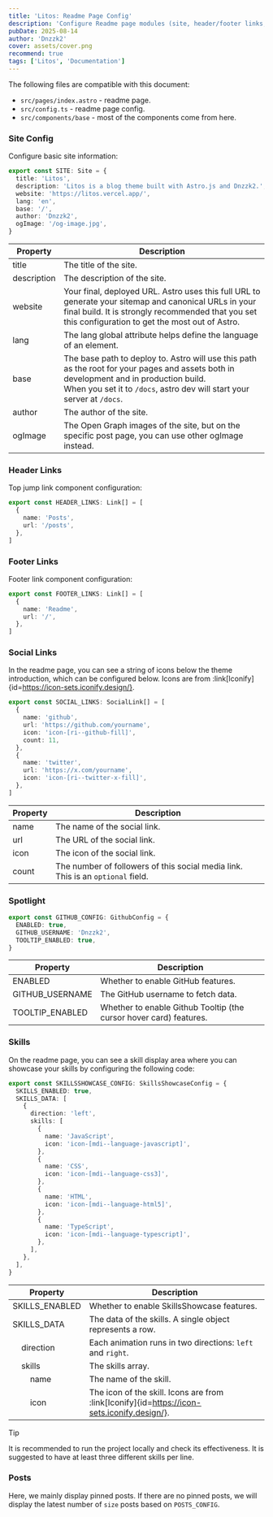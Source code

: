 ```yaml
---
title: 'Litos: Readme Page Config'
description: 'Configure Readme page modules (site, header/footer links, social, GitHub, skills) with field docs and examples.'
pubDate: 2025-08-14
author: 'Dnzzk2'
cover: assets/cover.png
recommend: true
tags: ['Litos', 'Documentation']
---
```


The following files are compatible with this document:

- `src/pages/index.astro` - readme page.
- `src/config.ts` - readme page config.
- `src/components/base` - most of the components come from here.

### Site Config

Configure basic site information:

```ts title="config.ts"
export const SITE: Site = {
  title: 'Litos',
  description: 'Litos is a blog theme built with Astro.js and Dnzzk2.',
  website: 'https://litos.vercel.app/',
  lang: 'en',
  base: '/',
  author: 'Dnzzk2',
  ogImage: '/og-image.jpg',
}
```

| Property    | Description                                                                                                                                                                                                             |
| ----------- | ----------------------------------------------------------------------------------------------------------------------------------------------------------------------------------------------------------------------- |
| title       | The title of the site.                                                                                                                                                                                                  |
| description | The description of the site.                                                                                                                                                                                            |
| website     | Your final, deployed URL. Astro uses this full URL to generate your sitemap and canonical URLs in your final build. It is strongly recommended that you set this configuration to get the most out of Astro.            |
| lang        | The lang global attribute helps define the language of an element.                                                                                                                                                      |
| base        | The base path to deploy to. Astro will use this path as the root for your pages and assets both in development and in production build. <br /> When you set it to `/docs`, astro dev will start your server at `/docs`. |
| author      | The author of the site.                                                                                                                                                                                                 |
| ogImage     | The Open Graph images of the site, but on the specific post page, you can use other ogImage instead.                                                                                                                    |

### Header Links

Top jump link component configuration:

```ts title="config.ts"
export const HEADER_LINKS: Link[] = [
  {
    name: 'Posts',
    url: '/posts',
  },
]
```

### Footer Links

Footer link component configuration:

```ts
export const FOOTER_LINKS: Link[] = [
  {
    name: 'Readme',
    url: '/',
  },
]
```

### Social Links

In the readme page, you can see a string of icons below the theme introduction, which can be configured below. Icons are from :link[Iconify]{id=https://icon-sets.iconify.design/}.

```ts title="config.ts"
export const SOCIAL_LINKS: SocialLink[] = [
  {
    name: 'github',
    url: 'https://github.com/yourname',
    icon: 'icon-[ri--github-fill]',
    count: 11,
  },
  {
    name: 'twitter',
    url: 'https://x.com/yourname',
    icon: 'icon-[ri--twitter-x-fill]',
  },
]
```

| Property | Description                                                                     |
| -------- | ------------------------------------------------------------------------------- |
| name     | The name of the social link.                                                    |
| url      | The URL of the social link.                                                     |
| icon     | The icon of the social link.                                                    |
| count    | The number of followers of this social media link. This is an `optional` field. |

### Spotlight

```ts title="config.ts"
export const GITHUB_CONFIG: GithubConfig = {
  ENABLED: true,
  GITHUB_USERNAME: 'Dnzzk2',
  TOOLTIP_ENABLED: true,
}
```

| Property        | Description                                                        |
| --------------- | ------------------------------------------------------------------ |
| ENABLED         | Whether to enable GitHub features.                                 |
| GITHUB_USERNAME | The GitHub username to fetch data.                                 |
| TOOLTIP_ENABLED | Whether to enable Github Tooltip (the cursor hover card) features. |

### Skills

On the readme page, you can see a skill display area where you can showcase your skills by configuring the following code:

```ts title="config.ts"
export const SKILLSSHOWCASE_CONFIG: SkillsShowcaseConfig = {
  SKILLS_ENABLED: true,
  SKILLS_DATA: [
    {
      direction: 'left',
      skills: [
        {
          name: 'JavaScript',
          icon: 'icon-[mdi--language-javascript]',
        },
        {
          name: 'CSS',
          icon: 'icon-[mdi--language-css3]',
        },
        {
          name: 'HTML',
          icon: 'icon-[mdi--language-html5]',
        },
        {
          name: 'TypeScript',
          icon: 'icon-[mdi--language-typescript]',
        },
      ],
    },
  ],
}
```

| Property                                             | Description                                                                                 |
| ---------------------------------------------------- | ------------------------------------------------------------------------------------------- |
| SKILLS_ENABLED                                       | Whether to enable SkillsShowcase features.                                                  |
| SKILLS_DATA                                          | The data of the skills. A single object represents a row.                                   |
| &nbsp;&nbsp;&nbsp;&nbsp;direction                    | Each animation runs in two directions: `left` and `right`.                                  |
| &nbsp;&nbsp;&nbsp;&nbsp;skills                       | The skills array.                                                                           |
| &nbsp;&nbsp;&nbsp;&nbsp;&nbsp;&nbsp;&nbsp;&nbsp;name | The name of the skill.                                                                      |
| &nbsp;&nbsp;&nbsp;&nbsp;&nbsp;&nbsp;&nbsp;&nbsp;icon | The icon of the skill. Icons are from :link[Iconify]{id=https://icon-sets.iconify.design/}. |

> [!TIP]
> It is recommended to run the project locally and check its effectiveness. It is suggested to have at least three different skills per line.

### Posts

Here, we mainly display pinned posts. If there are no pinned posts, we will display the latest number of `size` posts based on `POSTS_CONFIG`.
